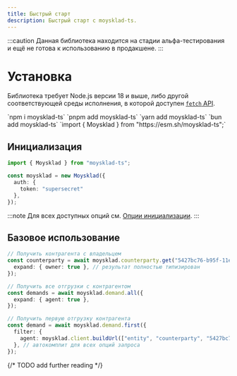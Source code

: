 ```yaml
---
title: Быстрый старт
description: Быстрый старт с moysklad-ts.
---
```



:::caution
Данная библиотека находится на стадии альфа-тестирования и ещё не готова к использованию в продакшене.
:::

# Установка

Библиотека требует Node.js версии 18 и выше, либо другой соответствующей среды исполнения, в которой доступен [`fetch` API](https://developer.mozilla.org/en-US/docs/Web/API/fetch).

<Tabs>
	<TabItem label="npm">`npm i moysklad-ts`</TabItem>
	<TabItem label="pnpm">`pnpm add moysklad-ts`</TabItem>
	<TabItem label="Yarn">`yarn add moysklad-ts`</TabItem>
	<TabItem label="bun">`bun add moysklad-ts`</TabItem>
	<TabItem label="Deno">`import { Moysklad } from "https://esm.sh/moysklad-ts";`</TabItem>
</Tabs>

## Инициализация

```typescript
import { Moysklad } from "moysklad-ts";

const moysklad = new Moysklad({
  auth: {
    token: "supersecret"
  },
});
```

:::note
Для всех доступных опций см. [Опции инициализации](/ru/reference/initialization).
:::

## Базовое использование
```typescript
// Получить контрагента с владельцем
const counterparty = await moysklad.counterparty.get("5427bc76-b95f-11eb-0a80-04bb000cd583", {
  expand: { owner: true }, // результат полностью типизирован
});

// Получить все отгрузки с контрагентом
const demands = await moysklad.demand.all({
  expand: { agent: true },
});

// Получить первую отгрузку контрагента
const demand = await moysklad.demand.first({
  filter: {
    agent: moysklad.client.buildUrl(["entity", "counterparty", "5427bc76-b95f-11eb-0a80-04bb000cd583"]).toString(),
  }, // автокомплит для всех опций запроса
});
```
{/* TODO add further reading  */}
